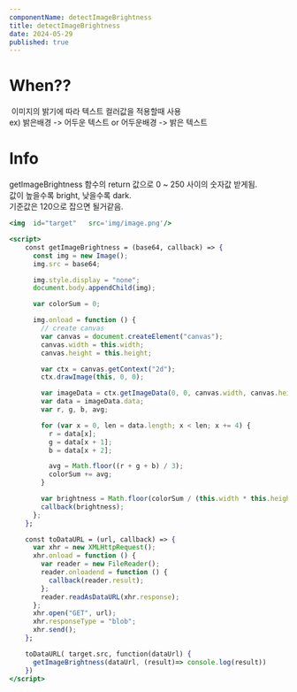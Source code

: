 ```yaml
---
componentName: detectImageBrightness
title: detectImageBrightness
date: 2024-05-29
published: true
---
```


# When??

<img src="/detect-image-brightness.png" alt="" />
이미지의 밝기에 따라 텍스트 컬러값을 적용할때 사용 <br />
ex) 밝은배경 -> 어두운 텍스트 or 어두운배경 -> 밝은 텍스트

# Info

getImageBrightness 함수의 return 값으로 0 ~ 250 사이의 숫자값 받게됨. <br/>
값이 높을수록 bright, 낮을수록 dark. <br/>
기준값은 120으로 잡으면 될거같음.

```jsx
<img  id="target"   src='img/image.png'/>

<script>
    const getImageBrightness = (base64, callback) => {
      const img = new Image();
      img.src = base64;

      img.style.display = "none";
      document.body.appendChild(img);

      var colorSum = 0;

      img.onload = function () {
        // create canvas
        var canvas = document.createElement("canvas");
        canvas.width = this.width;
        canvas.height = this.height;

        var ctx = canvas.getContext("2d");
        ctx.drawImage(this, 0, 0);

        var imageData = ctx.getImageData(0, 0, canvas.width, canvas.height);
        var data = imageData.data;
        var r, g, b, avg;

        for (var x = 0, len = data.length; x < len; x += 4) {
          r = data[x];
          g = data[x + 1];
          b = data[x + 2];

          avg = Math.floor((r + g + b) / 3);
          colorSum += avg;
        }

        var brightness = Math.floor(colorSum / (this.width * this.height));
        callback(brightness);
      };
    };

    const toDataURL = (url, callback) => {
      var xhr = new XMLHttpRequest();
      xhr.onload = function () {
        var reader = new FileReader();
        reader.onloadend = function () {
          callback(reader.result);
        };
        reader.readAsDataURL(xhr.response);
      };
      xhr.open("GET", url);
      xhr.responseType = "blob";
      xhr.send();
    };

    toDataURL( target.src, function(dataUrl) {
      getImageBrightness(dataUrl, (result)=> console.log(result))
    })
</script>
```
